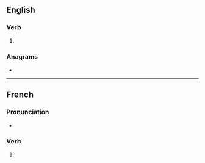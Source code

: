 {{also|galvanisés}}
==English==

===Verb===
{{head|en|verb form}}

# {{en-third-person singular of|galvanise}}

===Anagrams===
* {{anagrams|en|a=aaegilnssv|vaginaless}}

----

==French==

===Pronunciation===
* {{homophones|fr|galvanise|galvanisent}}

===Verb===
{{head|fr|verb form}}

# {{inflection of|fr|galvaniser||2|s|pres|ind//sub}}